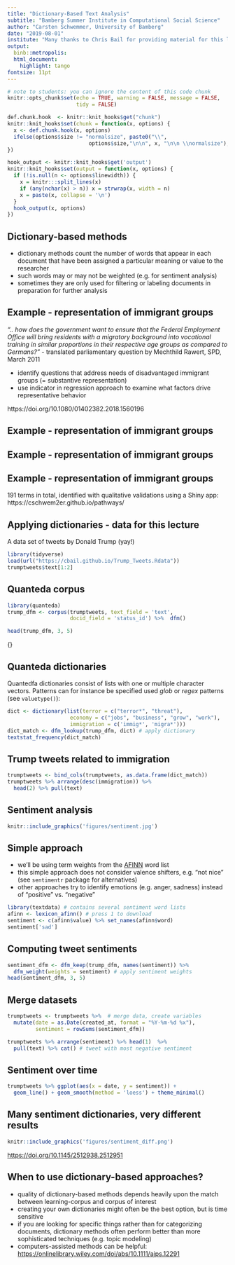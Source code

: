```yaml
---
title: "Dictionary-Based Text Analysis"
subtitle: "Bamberg Summer Institute in Computational Social Science"
author: "Carsten Schwemmer, University of Bamberg"
date: "2019-08-01"
institute: "Many thanks to Chris Bail for providing material for this lecture"
output: 
  binb::metropolis:
  html_document:
    highlight: tango
fontsize: 11pt
---
```



```r
# note to students: you can ignore the content of this code chunk
knitr::opts_chunk$set(echo = TRUE, warning = FALSE, message = FALSE,
                      tidy = FALSE)

def.chunk.hook  <- knitr::knit_hooks$get("chunk")
knitr::knit_hooks$set(chunk = function(x, options) {
  x <- def.chunk.hook(x, options)
  ifelse(options$size != "normalsize", paste0("\\", 
                          options$size,"\n\n", x, "\n\n \\normalsize"), x)
})

hook_output <- knitr::knit_hooks$get('output')
knitr::knit_hooks$set(output = function(x, options) {
  if (!is.null(n <- options$linewidth)) {
    x = knitr:::split_lines(x)
    if (any(nchar(x) > n)) x = strwrap(x, width = n)
    x = paste(x, collapse = '\n')
  }
  hook_output(x, options)
})
```


## Dictionary-based methods

-  dictionary methods count the number of words that appear in each document that have been assigned a particular meaning or value to the researcher
- such words may or may not be weighted (e.g. for sentiment analysis)
- sometimes they are only used for filtering or labeling documents in preparation for further analysis

## Example - representation of immigrant groups

*".. how does the government want to ensure that the Federal Employment Office will bring residents with a migratory background into vocational training in similar proportions in their respective age groups as compared to Germans?"* -  translated parliamentary question by Mechthild Rawert, SPD, March 2011

- identify questions that address needs of disadvantaged immigrant groups (= substantive representation)
- use indicator in regression approach to examine what factors drive representative behavior

https://doi.org/10.1080/01402382.2018.1560196

## Example - representation of immigrant groups

\begin{tiny}
abgeschoben, abschiebehaftbedingungen, abschiebestopps, abschiebung, abschiebungen, altübersiedler, aufenthaltstitel, antidiskriminierungsrichtlinie, antidiskriminierungsstelle, arbeitserlaubnis, aslybewerberleistungsbezug, assoziationsrecht, asyl, asylantrag, asylantragstellern, asylanträge, asylbewerber, asylbewerberinnen, asylbewerberleistungsbezug, asylbewerberleistungsgesetz, asylbewerberleistungsgesetzes, asylbewerberleistungsgestz, asylbewerberleisungsgesetz, asylbewerbern, asylbewerbers, asylblg, asylsuchende, asylsuchenden, asylsuchendenzahlen, asylsuchender, asylsystem, asylsystems, asylverfahren, asylverfahrenrichtlinie, asylverfahrensgesetz, asylverfahrensgesetzes, asylverfahrensrecht, asylverfahrensrichtlinie, asylverfahrungsgesetz, aufenthaltgesetz, aufenthaltsstatus, aufenthaltserlaubnis, aufenthaltserlaubnisse, aufenthaltserlaubnis, aufenthaltsgesetz, aufenthaltsgesetze, aufenthaltsgesetzes, aufenthaltsgestaltung, aufenthaltsgewährung, aufenthaltspapiere, aufenthaltsrecht, aufenthaltstitel, ausländer, ausländerbeschäftigungsrecht, ausländerförderung, ausländerjagdschein, ausländerzentralregister, ausländischer, aussiedler, balkanflüchtlinge, bleiberechtsregelung, bleibeberechtigung, bürgerkriegsflüchtlinge, bürgerkriegsflüchtlingen, ...
\end{tiny}

## Example - representation of immigrant groups

\begin{tiny}
..., diskriminierung, doppelstaatlers, drittstaatangehörige, drittstaatsangehörige, drittstaatsangehörigen, dublin-ii, dublinüberstellungsverfahren, ehegattennachzug, einbürgerung, einbürgerungstest, einbürgerungstests, einbürgerungsverhalten, eingebürgert, einreiseerlaubnis, einreisevisum, einwanderern, einwanderungsgruppen, eu-aufnahmerichtlinie, eu-aufnahmerichtlinien, fachkräfteanwerbung, familiennachzug, familienzusammenführung, familienzusammenführungsrichtlinen, familienzusammenführungsrichtlinie, flüchtlinge, flüchtlingen, flüchtlingselend, flüchtlingskonvention, flüchtlingslager, frontex, grenzsicherug, grenzübergangsstellen, herkunftsfamilie, herkunftsland, herkunftsstaaten, integration, integrationsansprüche, integrationsarbeit, integrationscoaching, integrationsfördernd, integrationsförderung, integrationsgipfel, integrationsherausforderungen, integrationskurs, integrationskursbeteiligung, integrationskurse, integrationskursen, integrationsleistung, integrationsleistungen, integrationsministerkonferenz, integrationspolitik, integrationspolitisch, integrationsprogramm, integrationsprogramms, integrationsprojekte, integrationssprachkursleiter, integrationstest, integrationsunwillig, integrationsverordnung, integriert, interkulturelle bildung, intgegrationsprojekte, islam, jugendintegrationskurse, jugendmigrationsdienst, jugendmigrationsdienstes, migranten, migrantinnen, migration, migrationsabkommen, migrationsbiographie, migrationshintergrund, migrationshintergrund, migrationshintergrundes, ...
\end{tiny}

## Example - representation of immigrant groups

\begin{tiny}
..., minderheitsangehoerige, minderheitsangehörige, immigranten, optionskind, optionskinder, optionspflicht, optionspflichtige, rassismus, resettlement-programms, roma-minderheit, rückführungsabkommen, rückführungsentscheidungen, rücknahmeabkommen, rückübernahmeabkommen, rückübernahmeabkommens, rücküberstellung, sammelunterkünfte, sammelunterkünften, scheineheverdachts, scheineheverdachtsfälle, sprachförderung, sprachkurs, sprachkurse, sprachkursen, sprachtest, spätaussiedler, staatenlose, staatsangehörigkeit, staatsangehörigkeitsgesetz, staatsangehörigkeitsrecht, staatsbürgerschaft, visa, visagebühren, visapflicht, visavergabe, visum, visumantrags, visumanträge, visumbefreiung, visumfreiheit, visumgebühren, visums, visumsanträge, visumsbefreiung, visumsfreiheit, visumsgebühren, visumspflicht, visumverfahren, zugewandert, zuwanderer, zuwanderern, zuwanderung
\end{tiny}

191 terms in total, identified with qualitative validations using a Shiny app: https://cschwem2er.github.io/pathways/

## Applying dictionaries - data for this lecture

A data set of tweets by Donald Trump (yay!)

```r
library(tidyverse)
load(url("https://cbail.github.io/Trump_Tweets.Rdata"))
trumptweets$text[1:2]
```

## Quanteda corpus

```r
library(quanteda)
trump_dfm <- corpus(trumptweets, text_field = 'text',
                    docid_field = 'status_id') %>%  dfm()

head(trump_dfm, 3, 5)
```

\tiny{\url{https://twitter.com/realDonaldTrump/status/997577906007298048}}

## Quanteda dictionaries

Quantedfa dictionaries consist of lists with one or multiple character vectors. Patterns can for instance be specified used *glob* or *regex* patterns (see `valuetype()`):

```r
dict <- dictionary(list(terror = c("terror*", "threat"),
                    economy = c("jobs", "business", "grow", "work"),
                    immigration = c('immig*', 'migra*')))
dict_match <- dfm_lookup(trump_dfm, dict) # apply dictionary
textstat_frequency(dict_match)
```

## Trump tweets related to immigration

```r
trumptweets <- bind_cols(trumptweets, as.data.frame(dict_match))
trumptweets %>% arrange(desc(immigration)) %>% 
  head(2) %>% pull(text) 
```

## Sentiment analysis

```r
knitr::include_graphics('figures/sentiment.jpg')
```

## Simple approach 

- we'll be using term weights from the [AFINN](http://arxiv.org/abs/1103.2903) word list
- this simple approach does not consider valence shifters, e.g. "not nice" (see `sentimentr` package for alternatives)
- other approaches try to identify emotions (e.g. anger, sadness) instead of "positive" vs. "negative"

```r
library(textdata) # contains several sentiment word lists
afinn <- lexicon_afinn() # press 1 to download
sentiment <- c(afinn$value) %>% set_names(afinn$word)
sentiment['sad']
```

## Computing tweet sentiments

```r
sentiment_dfm <- dfm_keep(trump_dfm, names(sentiment)) %>% 
  dfm_weight(weights = sentiment) # apply sentiment weights
head(sentiment_dfm, 3, 5)
```

## Merge datasets

```r
trumptweets <- trumptweets %>%  # merge data, create variables
  mutate(date = as.Date(created_at, format = "%Y-%m-%d %x"),
         sentiment = rowSums(sentiment_dfm))

trumptweets %>% arrange(sentiment) %>% head(1)  %>% 
  pull(text) %>% cat() # tweet with most negative sentiment
```


## Sentiment over time

```r
trumptweets %>% ggplot(aes(x = date, y = sentiment)) + 
  geom_line() + geom_smooth(method = 'loess') + theme_minimal()
```

## Many sentiment dictionaries, very different results

```r
knitr::include_graphics('figures/sentiment_diff.png')
```

[https://doi.org/10.1145/2512938.2512951](https://doi.org/10.1145/2512938.2512951)

## When to use dictionary-based approaches?

- quality of dictionary-based methods depends heavily upon the match between learning-corpus and corpus of interest
- creating your own dictionaries might often be the best option, but is time sensitive
- if you are looking for specific things rather than for categorizing documents, dictionary methods often perform better than more sophisticated techniques (e.g. topic modeling)
- computers-assisted methods can be helpful: [https://onlinelibrary.wiley.com/doi/abs/10.1111/ajps.12291](https://onlinelibrary.wiley.com/doi/abs/10.1111/ajps.12291)

##

\begin{center}
\LARGE{Questions?}
\end{center}



